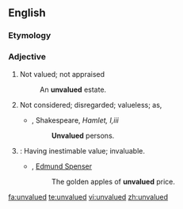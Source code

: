 ==English==

===Etymology===
{{prefix|un|valued}}

===Adjective===
{{en-noun}}

# Not valued; not appraised
#: An '''unvalued''' estate. 
# Not considered; disregarded; valueless; as,
#* {{rfdate}}, Shakespeare, ''Hamlet, I,iii''
#*: '''Unvalued''' persons. 
#{{obsolete}}: Having inestimable value; invaluable.
#* {{rfdate}}, [[w:Edmund Spenser|Edmund Spenser]]
#*: The golden apples of '''unvalued''' price.

[[fa:unvalued]]
[[te:unvalued]]
[[vi:unvalued]]
[[zh:unvalued]]